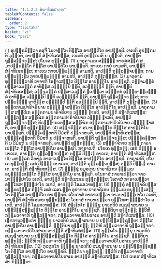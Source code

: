 ```yaml
---
title: "1.1.2.2 ສໍຆາທິເສສກຓ຺ຑ"
tableOfContents: false
sidebar:
  order: 2
type: "tipitaka"
basket: "vi"
book: "pari"
---
```



<DynamicBreadcrumb />

<Division number="161" book="pari">

<Paragraph number="338" book="pari">
( ) ອຸປກ຺ກມິຕ຺ວາ ອສຸຈິໍ ໂມເຈນ຺ໂຕ ຕິສ຺ໂສ ອາປຕ຺ຕິໂຍ ອາປຊ຺ຊຕິ. ເຈເຕຕິ ອຸປກ຺ກມຕິ ມຸຈ຺ຈຕິ, ອາປຕ຺ຕິ ສໍຆາທິເສສສ຺ສ; ເຈເຕຕິ ອຸປກ຺ກມຕິ ນ ມຸຈ຺ຈຕິ, ອາປຕ຺ຕິ ຖຸລ຺ລຈ຺ຈຍສ຺ສ; ປໂຍເຄ ທຸກ຺ກຏໍ. (1)
</Paragraph>

<Paragraph number="339" book="pari">
ມາຕຸຄາເມນ ສທ຺ຘິໍ ກາຍສໍສຄ຺ຄໍ ສມາປຊ຺ຊນ຺ໂຕ ຕິສ຺ໂສ ອາປຕ຺ຕິໂຍ ອາປຊ຺ຊຕິ. ກາເຍນ ກາຍໍ ອາມສຕິ, ອາປຕ຺ຕິ ສໍຆາທິເສສສ຺ສ; ກາເຍນ ກາຍປຏິພທ຺ຘໍ ອາມສຕິ, ອາປຕ຺ຕິ ຖຸລ຺ລຈ຺ຈຍສ຺ສ; ກາຍປຏິພທ຺ເຘນ ກາຍປຏິພທ຺ຘໍ ອາມສຕິ, ອາປຕ຺ຕິ ທຸກ຺ກຏສ຺ສ. (2)
</Paragraph>

<Paragraph number="340" book="pari">
ມາຕຸຄາມໍ ທຸຏ຺ຐຸລ຺ລາຫິ ວາຈາຫິ ໂອຠາເສນ຺ໂຕ ຕິສ຺ໂສ ອາປຕ຺ຕິໂຍ ອາປຊ຺ຊຕິ. ວຈ຺ຈມຄ຺ຄໍ ປສ຺ສາວມຄ຺ຄໍ ອາທິສ຺ສ ວຓ຺ຓມ຺ປິ ຠຓຕິ, ອວຓ຺ຓມ຺ປິ ຠຓຕິ, ອາປຕ຺ຕິ ສໍຆາທິເສສສ຺ສ; ວຈ຺ຈມຄ຺ຄໍ ປສ຺ສາວມຄ຺ຄໍ ຐເປຕ຺ວາ ອຘກ຺ຂກໍ ອຸພ຺ຠຊາຓຸມຓ຺ຑລໍ ອາທິສ຺ສ ວຓ຺ຓມ຺ປິ ຠຓຕິ ອວຓ຺ຓມ຺ປິ ຠຓຕິ, ອາປຕ຺ຕິ ຖຸລ຺ລຈ຺ຈຍສ຺ສ; ກາຍປຏິພທ຺ຘໍ ອາທິສ຺ສ ວຓ຺ຓມ຺ປິ ຠຓຕິ ອວຓ຺ຓມ຺ປິ ຠຓຕິ, ອາປຕ຺ຕິ ທຸກ຺ກຏສ຺ສ. (3)
</Paragraph>

<Paragraph number="341" book="pari">
ອຕ຺ຕກາມປາຣິຈຣິຍາຍ ວຓ຺ຓໍ ຠາສນ຺ໂຕ ຕິສ຺ໂສ ອາປຕ຺ຕິໂຍ ອາປຊ຺ຊຕິ. ມາຕຸຄາມສ຺ສ ສນ຺ຕິເກ ອຕ຺ຕກາມປາຣິຈຣິຍາຍ ວຓ຺ຓໍ ຠາສຕິ, ອາປຕ຺ຕິ ສໍຆາທິເສສສ຺ສ; ປຓ຺ຑກສ຺ສ ສນ຺ຕິເກ ອຕ຺ຕກາມປາຣິຈຣິຍາຍ ວຓ຺ຓໍ ຠາສຕິ, ອາປຕ຺ຕິ ຖຸລ຺ລຈ຺ຈຍສ຺ສ; ຕິຣຈ຺ຉານຄຕສ຺ສ ສນ຺ຕິເກ ອຕ຺ຕກາມປາຣິຈຣິຍາຍ ວຓ຺ຓໍ ຠາສຕິ, ອາປຕ຺ຕິ ທຸກ຺ກຏສ຺ສ. (4)
</Paragraph>

<Paragraph number="342" book="pari">
ສຎ຺ຈຣິຕ຺ຕໍ ສມາປຊ຺ຊນ຺ໂຕ ຕິສ຺ໂສ ອາປຕ຺ຕິໂຍ ອາປຊ຺ຊຕິ. ປຏິຄ຺ຄຓ຺ຫາຕິ ວີມໍສຕິ ປຈ຺ຈາຫຣຕິ, ອາປຕ຺ຕິ ສໍຆາທິເສສສ຺ສ; ປຏິຄ຺ຄຓ຺ຫາຕິ ວີມໍສຕິ ນ ປຈ຺ຈາຫຣຕິ, ອາປຕ຺ຕິ ຖຸລ຺ລຈ຺ຈຍສ຺ສ; ປຏິຄ຺ຄຓ຺ຫາຕິ ນ ວີມໍສຕິ ນ ປຈ຺ຈາຫຣຕິ, ອາປຕ຺ຕິ ທຸກ຺ກຏສ຺ສ. (5)
</Paragraph>

<Paragraph number="343" book="pari">
ສຎ຺ຎາຈິກາຍ ກຸຏິໍ ກາຣາເປນ຺ໂຕ ຕິສ຺ໂສ ອາປຕ຺ຕິໂຍ ອາປຊ຺ຊຕິ. ກາຣາເປຕິ, ປໂຍເຄ ທຸກ຺ກຏໍ; ເອກໍ ປິຓ຺ຑໍ ອນາຄເຕ, ອາປຕ຺ຕິ ຖຸລ຺ລຈ຺ຈຍສ຺ສ; ຕສ຺ມິໍ ປິຓ຺ເຑ ອາຄເຕ, ອາປຕ຺ຕິ ສໍຆາທິເສສສ຺ສ. (6)
</Paragraph>

<Paragraph number="344" book="pari">
ມຫລ຺ລກໍ ວິຫາຣໍ ກາຣາເປນ຺ໂຕ ຕິສ຺ໂສ ອາປຕ຺ຕິໂຍ ອາປຊ຺ຊຕິ. ກາຣາເປຕິ, ປໂຍເຄ ທຸກ຺ກຏໍ; ເອກໍ ປິຓ຺ຑໍ ອນາຄເຕ, ອາປຕ຺ຕິ ຖຸລ຺ລຈ຺ຈຍສ຺ສ; ຕສ຺ມິໍ ປິຓ຺ເຑ ອາຄເຕ, ອາປຕ຺ຕິ ສໍຆາທິເສສສ຺ສ. (7)
</Paragraph>

<Paragraph number="345" book="pari">
ຠິກ຺ຂຸໍ ອມູລເກນ ປາຣາຊິເກນ ຘມ຺ເມນ ອນຸທ຺ຘໍເສນ຺ໂຕ ຕິສ຺ໂສ ອາປຕ຺ຕິໂຍ ອາປຊ຺ຊຕິ. ອໂນກາສໍ ກາຣາເປຕ຺ວາ ຈາວນາຘິປ຺ປາໂຍ ວເທຕິ, ອາປຕ຺ຕິ ສໍຆາທິເສເສນ ທຸກ຺ກຏສ຺ສ; ໂອກາສໍ ກາຣາເປຕ຺ວາ ອກ຺ໂກສາຘິປ຺ປາໂຍ ວເທຕິ, ອາປຕ຺ຕິ ໂອມສວາທສ຺ສ. (8)
</Paragraph>

<Paragraph number="346" book="pari">
ຠິກ຺ຂຸໍ ອຎ຺ຎຠາຄິຍສ຺ສ ອຘິກຣຓສ຺ສ ກິຎ຺ຈິ ເທສໍ ເລສມຕ຺ຕໍ ອຸປາທາຍ ປາຣາຊິເກນ ຘມ຺ເມນ ອນຸທ຺ຘໍເສນ຺ໂຕ ຕິສ຺ໂສ ອາປຕ຺ຕິໂຍ ອາປຊ຺ຊຕິ. ອໂນກາສໍ ກາຣາເປຕ຺ວາ ຈາວນາຘິປ຺ປາໂຍ ວເທຕິ, ອາປຕ຺ຕິ ສໍຆາທິເສເສນ ທຸກ຺ກຏສ຺ສ; ໂອກາສໍ ກາຣາເປຕ຺ວາ ອກ຺ໂກສາຘິປ຺ປາໂຍ ວເທຕິ, ອາປຕ຺ຕິ ໂອມສວາທສ຺ສ. (9)
</Paragraph>

<Paragraph number="347" book="pari">
ສໍຆເຠທໂກ ຠິກ຺ຂຸ ຍາວຕຕິຍໍ ສມນຸຠາສນາຍ ນ ປຏິນິສ຺ສຊ຺ຊນ຺ໂຕ ຕິສ຺ໂສ ອາປຕ຺ຕິໂຍ ອາປຊ຺ຊຕິ. ຎຕ຺ຕິຍາ ທຸກ຺ກຏໍ; ທ຺ວີຫິ ກມ຺ມວາຈາຫິ ຖຸລ຺ລຈ຺ຈຍາ; ກມ຺ມວາຈາປຣິໂຍສາເນ ອາປຕ຺ຕິ ສໍຆາທິເສສສ຺ສ. (10)
</Paragraph>

<Paragraph number="348" book="pari">
ເຠທການຸວຕ຺ຕກາ ຠິກ຺ຂູ ຍາວຕຕິຍໍ ສມນຸຠາສນາຍ ນ ປຏິນິສ຺ສຊ຺ຊນ຺ຕາ ຕິສ຺ໂສ ອາປຕ຺ຕິໂຍ ອາປຊ຺ຊນ຺ຕິ. ຎຕ຺ຕິຍາ ທຸກ຺ກຏໍ; ທ຺ວີຫິ ກມ຺ມວາຈາຫິ ຖຸລ຺ລຈ຺ຈຍາ; ກມ຺ມວາຈາປຣິໂຍສາເນ ອາປຕ຺ຕິ ສໍຆາທິເສສສ຺ສ. (11)
</Paragraph>

<Paragraph number="349" book="pari">
ທຸພ຺ພໂຈ ຠິກ຺ຂຸ ຍາວຕຕິຍໍ ສມນຸຠາສນາຍ ນ ປຏິນິສ຺ສຊ຺ຊນ຺ໂຕ ຕິສ຺ໂສ ອາປຕ຺ຕິໂຍ ອາປຊ຺ຊຕິ. ຎຕ຺ຕິຍາ ທຸກ຺ກຏໍ; ທ຺ວີຫິ ກມ຺ມວາຈາຫິ ຖຸລ຺ລຈ຺ຈຍາ; ກມ຺ມວາຈາປຣິໂຍສາເນ ອາປຕ຺ຕິ ສໍຆາທິເສສສ຺ສ. (12)
</Paragraph>

<Paragraph number="350" book="pari">
ກຸລທູສໂກ ຠິກ຺ຂຸ ຍາວຕຕິຍໍ ສມນຸຠາສນາຍ ນ ປຏິນິສ຺ສຊ຺ຊນ຺ໂຕ ຕິສ຺ໂສ ອາປຕ຺ຕິໂຍ ອາປຊ຺ຊຕິ. ຎຕ຺ຕິຍາ ທຸກ຺ກຏໍ; ທ຺ວີຫິ ກມ຺ມວາຈາຫິ ຖຸລ຺ລຈ຺ຈຍາ; ກມ຺ມວາຈາປຣິໂຍສາເນ ອາປຕ຺ຕິ ສໍຆາທິເສສສ຺ສ. (13)

</Paragraph>
</Division>

<Paragraph number="351" type="center" book="pari">
ເຕຣສ ສໍຆາທິເສສາ ນິຏ຺ຐິຕາ.
</Paragraph>